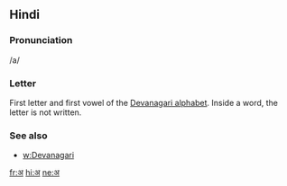 == Hindi ==

=== Pronunciation ===
/a/

=== Letter ===

First letter and first vowel of the [[Devanagari alphabet]].
Inside a word, the letter is not written.

=== See also ===

* [[w:Devanagari]]

[[fr:अ]]
[[hi:अ]]
[[ne:अ]]